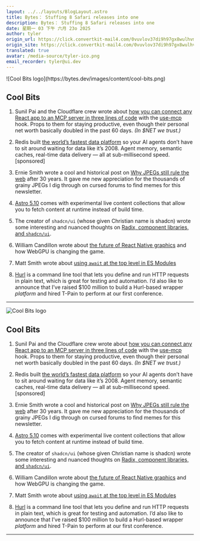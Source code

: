 ```yaml
---
layout: ../../layouts/BlogLayout.astro
title: Bytes： Stuffing 8 Safari releases into one
description: Bytes： Stuffing 8 Safari releases into one
date: 星期一 03 下午 六月 23o 2025
author: tyler
origin_url: https://click.convertkit-mail4.com/0vuvlov37di9h97gx8wulhvmgn555snhnvdl/z2hgh7uer2n5l9up/aHR0cHM6Ly9ieXRlcy5kZXYvYXJjaGl2ZXMvNDAz
origin_site: https://click.convertkit-mail4.com/0vuvlov37di9h97gx8wulhvmgn555snhnvdl/z2hgh7uer2n5l9up/aHR0cHM6Ly9ieXRlcy5kZXYvYXJjaGl2ZXMvNDAz
translated: true
avatar: /media-source/tyler-ico.png
email_recorder: tyler@ui.dev
---
```



<Reference client:only="react" title="Bytes： Stuffing 8 Safari releases into one" url="https://click.convertkit-mail4.com/0vuvlov37di9h97gx8wulhvmgn555snhnvdl/z2hgh7uer2n5l9up/aHR0cHM6Ly9ieXRlcy5kZXYvYXJjaGl2ZXMvNDAz" />

<Detail client:only="react">
	![Cool Bits logo](https://bytes.dev/images/content/cool-bits.png)

## Cool Bits

1.  Sunil Pai and the Cloudflare crew wrote about [how you can connect any React app to an MCP server in three lines of code](https://click.convertkit-mail4.com/0vuvlov37di9h97gx8wulhvmgn555snhnvdl/reh8h9umvl4k64i2/aHR0cHM6Ly9ibG9nLmNsb3VkZmxhcmUuY29tL2Nvbm5lY3QtYW55LXJlYWN0LWFwcGxpY2F0aW9uLXRvLWFuLW1jcC1zZXJ2ZXItaW4tdGhyZWUtbGluZXMtb2YtY29kZS8=) with the [use-mcp](https://click.convertkit-mail4.com/0vuvlov37di9h97gx8wulhvmgn555snhnvdl/08hwhgu2w6vnlefl/aHR0cHM6Ly9naXRodWIuY29tL21vZGVsY29udGV4dHByb3RvY29sL3VzZS1tY3A=) hook. Props to them for staying productive, even though their personal net worth basically doubled in the past 60 days. _(In $NET we trust.)_
    
2.  Redis built [the world’s fastest data platform](https://click.convertkit-mail4.com/0vuvlov37di9h97gx8wulhvmgn555snhnvdl/8ghqh3uop6zwrnak/aHR0cHM6Ly9yZWRpcy5pby9scC9nZXQtc3RhcnRlZDEvP3V0bV9jYW1wYWlnbj0yMDI1LTA2LWFwcF9wZXJmb3JtYW5jZS1uZXdzbGV0dGVyLWFkcy1ieXRlcy0zJnV0bV9jb250ZW50PWdldC1zdGFydGVkJnV0bV9tZWRpdW09Y3BhJnV0bV9zb3VyY2U9Ynl0ZXM=) so your AI agents don’t have to sit around waiting for data like it’s 2008. Agent memory, semantic caches, real-time data delivery — all at sub-millisecond speed. \[sponsored\]
    
3.  Ernie Smith wrote a cool and historical post on [Why JPEGs still rule the web](https://click.convertkit-mail4.com/0vuvlov37di9h97gx8wulhvmgn555snhnvdl/vqh3hmuo39lmw7bg/aHR0cHM6Ly9zcGVjdHJ1bS5pZWVlLm9yZy9qcGVnLWltYWdlLWZvcm1hdC1oaXN0b3J5) after 30 years. It gave me new appreciation for the thousands of grainy JPEGs I dig through on cursed forums to find memes for this newsletter.
    
4.  [Astro 5.10](https://click.convertkit-mail4.com/0vuvlov37di9h97gx8wulhvmgn555snhnvdl/m2h7h6u306v24dtm/aHR0cHM6Ly9hc3Ryby5idWlsZC9ibG9nL2FzdHJvLTUxMDAv) comes with experimental live content collections that allow you to fetch content at runtime instead of build time.
    
5.  The creator of `shadcn/ui` (whose given Christian name is shadcn) wrote some interesting and nuanced thoughts on [Radix, component libraries, and `shadcn/ui`](https://click.convertkit-mail4.com/0vuvlov37di9h97gx8wulhvmgn555snhnvdl/dphehmuew9vdppfm/aHR0cHM6Ly94LmNvbS9zaGFkY24vc3RhdHVzLzE5MzYwODI3MjM5MDQ1NjU0MzU=).
    
6.  William Candillon wrote about [the future of React Native graphics](https://click.convertkit-mail4.com/0vuvlov37di9h97gx8wulhvmgn555snhnvdl/e0hph0u7w36mrdc8/aHR0cHM6Ly9zaG9waWZ5LmVuZ2luZWVyaW5nL3dlYmdwdS1za2lhLXdlYi1ncmFwaGljcw==) and how WebGPU is changing the game.
    
7.  Matt Smith wrote about [using `await` at the top level in ES Modules](https://click.convertkit-mail4.com/0vuvlov37di9h97gx8wulhvmgn555snhnvdl/7qh7h2u9p2qdneaz/aHR0cHM6Ly9hbGx0aGluZ3NzbWl0dHkuY29tLzIwMjUvMDYvMTYvdXNpbmctYXdhaXQtYXQtdGhlLXRvcC1sZXZlbC1pbi1lcy1tb2R1bGVzLw==)
    
8.  [Hurl](https://click.convertkit-mail4.com/0vuvlov37di9h97gx8wulhvmgn555snhnvdl/owhkhwuwlmpxqzbv/aHR0cHM6Ly9naXRodWIuY29tL09yYW5nZS1PcGVuU291cmNlL2h1cmw=) is a command line tool that lets you define and run HTTP requests in plain text, which is great for testing and automation. I’d also like to announce that I’ve raised $100 million to build a Hurl-based wrapper _platform_ and hired T-Pain to perform at our first conference.
    

* * *


</Detail>

![Cool Bits logo](https://bytes.dev/images/content/cool-bits.png)

## Cool Bits

1. Sunil Pai and the Cloudflare crew wrote about [how you can connect any React app to an MCP server in three lines of code](https://click.convertkit-mail4.com/0vuvlov37di9h97gx8wulhvmgn555snhnvdl/reh8h9umvl4k64i2/aHR0cHM6Ly9ibG9nLmNsb3VkZmxhcmUuY29tL2Nvbm5lY3QtYW55LXJlYWN0LWFwcGxpY2F0aW9uLXRvLWFuLW1jcC1zZXJ2ZXItaW4tdGhyZWUtbGluZXMtb2YtY29kZS8=) with the [use-mcp](https://click.convertkit-mail4.com/0vuvlov37di9h97gx8wulhvmgn555snhnvdl/08hwhgu2w6vnlefl/aHR0cHM6Ly9naXRodWIuY29tL21vZGVsY29udGV4dHByb3RvY29sL3VzZS1tY3A=) hook. Props to them for staying productive, even though their personal net worth basically doubled in the past 60 days. *(In $NET we trust.)*

2. Redis built [the world’s fastest data platform](https://click.convertkit-mail4.com/0vuvlov37di9h97gx8wulhvmgn555snhnvdl/8ghqh3uop6zwrnak/aHR0cHM6Ly9yZWRpcy5pby9scC9nZXQtc3RhcnRlZDEvP3V0bV9jYW1wYWlnbj0yMDI1LTA2LWFwcF9wZXJmb3JtYW5jZS1uZXdzbGV0dGVyLWFkcy1ieXRlcy0zJnV0bV9jb250ZW50PWdldC1zdGFydGVkJnV0bV9tZWRpdW09Y3BhJnV0bV9zb3VyY2U9Ynl0ZXM=) so your AI agents don’t have to sit around waiting for data like it’s 2008. Agent memory, semantic caches, real-time data delivery — all at sub-millisecond speed. \[sponsored]

3. Ernie Smith wrote a cool and historical post on [Why JPEGs still rule the web](https://click.convertkit-mail4.com/0vuvlov37di9h97gx8wulhvmgn555snhnvdl/vqh3hmuo39lmw7bg/aHR0cHM6Ly9zcGVjdHJ1bS5pZWVlLm9yZy9qcGVnLWltYWdlLWZvcm1hdC1oaXN0b3J5) after 30 years. It gave me new appreciation for the thousands of grainy JPEGs I dig through on cursed forums to find memes for this newsletter.

4. [Astro 5.10](https://click.convertkit-mail4.com/0vuvlov37di9h97gx8wulhvmgn555snhnvdl/m2h7h6u306v24dtm/aHR0cHM6Ly9hc3Ryby5idWlsZC9ibG9nL2FzdHJvLTUxMDAv) comes with experimental live content collections that allow you to fetch content at runtime instead of build time.

5. The creator of `shadcn/ui` (whose given Christian name is shadcn) wrote some interesting and nuanced thoughts on [Radix, component libraries, and `shadcn/ui`](https://click.convertkit-mail4.com/0vuvlov37di9h97gx8wulhvmgn555snhnvdl/dphehmuew9vdppfm/aHR0cHM6Ly94LmNvbS9zaGFkY24vc3RhdHVzLzE5MzYwODI3MjM5MDQ1NjU0MzU=).

6. William Candillon wrote about [the future of React Native graphics](https://click.convertkit-mail4.com/0vuvlov37di9h97gx8wulhvmgn555snhnvdl/e0hph0u7w36mrdc8/aHR0cHM6Ly9zaG9waWZ5LmVuZ2luZWVyaW5nL3dlYmdwdS1za2lhLXdlYi1ncmFwaGljcw==) and how WebGPU is changing the game.

7. Matt Smith wrote about [using `await` at the top level in ES Modules](https://click.convertkit-mail4.com/0vuvlov37di9h97gx8wulhvmgn555snhnvdl/7qh7h2u9p2qdneaz/aHR0cHM6Ly9hbGx0aGluZ3NzbWl0dHkuY29tLzIwMjUvMDYvMTYvdXNpbmctYXdhaXQtYXQtdGhlLXRvcC1sZXZlbC1pbi1lcy1tb2R1bGVzLw==)

8. [Hurl](https://click.convertkit-mail4.com/0vuvlov37di9h97gx8wulhvmgn555snhnvdl/owhkhwuwlmpxqzbv/aHR0cHM6Ly9naXRodWIuY29tL09yYW5nZS1PcGVuU291cmNlL2h1cmw=) is a command line tool that lets you define and run HTTP requests in plain text, which is great for testing and automation. I’d also like to announce that I’ve raised $100 million to build a Hurl-based wrapper *platform* and hired T-Pain to perform at our first conference.

***


